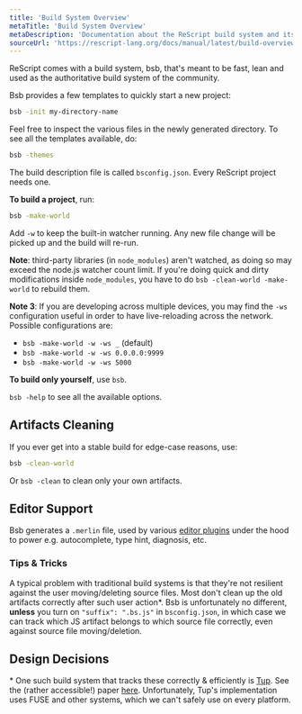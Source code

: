 ```yaml
---
title: 'Build System Overview'
metaTitle: 'Build System Overview'
metaDescription: 'Documentation about the ReScript build system and its toolchain'
sourceUrl: 'https://rescript-lang.org/docs/manual/latest/build-overview'
---
```


ReScript comes with a build system, bsb, that's meant to be fast, lean and used as the authoritative build system of the community.

Bsb provides a few templates to quickly start a new project:

```sh
bsb -init my-directory-name
```

Feel free to inspect the various files in the newly generated directory. To see all the templates available, do:

```sh
bsb -themes
```

The build description file is called `bsconfig.json`. Every ReScript project needs one.

**To build a project**, run:

```sh
bsb -make-world
```

Add `-w` to keep the built-in watcher running. Any new file change will be picked up and the build will re-run.

**Note**: third-party libraries (in `node_modules`) aren't watched, as doing so may exceed the node.js watcher count limit. If you're doing quick and dirty modifications inside `node_modules`, you have to do `bsb -clean-world -make-world` to rebuild them.

**Note 3**: If you are developing across multiple devices, you may find the `-ws` configuration useful in order to have live-reloading across the network. Possible configurations are:

- `bsb -make-world -w -ws _` (default)
- `bsb -make-world -w -ws 0.0.0.0:9999`
- `bsb -make-world -w -ws 5000`

**To build only yourself**, use `bsb`.

`bsb -help` to see all the available options.

## Artifacts Cleaning

If you ever get into a stable build for edge-case reasons, use:

```sh
bsb -clean-world
```

Or `bsb -clean` to clean only your own artifacts.

## Editor Support

Bsb generates a `.merlin` file, used by various [editor plugins](editor-plugins.md) under the hood to power e.g. autocomplete, type hint, diagnosis, etc.

### Tips & Tricks

A typical problem with traditional build systems is that they're not resilient against the user moving/deleting source files. Most don't clean up the old artifacts correctly after such user action\*. Bsb is unfortunately no different, **unless** you turn on `"suffix": ".bs.js"` in `bsconfig.json`, in which case we can track which JS artifact belongs to which source file correctly, even against source file moving/deletion.

## Design Decisions

\* One such build system that tracks these correctly & efficiently is [Tup](http://gittup.org/tup/). See the (rather accessible!) paper [here](http://gittup.org/tup/build_system_rules_and_algorithms.pdf). Unfortunately, Tup's implementation uses FUSE and other systems, which we can't safely use on every platform.
